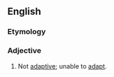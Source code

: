 ==English==

===Etymology===
{{prefix|non|adaptive|lang=en}}

===Adjective===
{{en-adj}}
# Not [[adaptive]]; unable to [[adapt]].